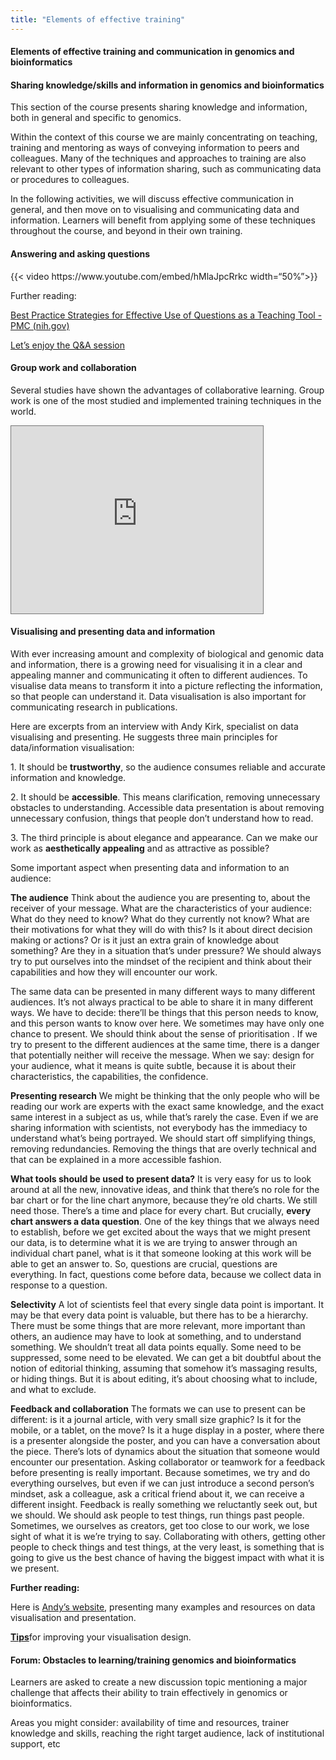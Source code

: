 ```yaml
---
title: "Elements of effective training"
---
```


#### Elements of effective training and communication in genomics and bioinformatics

#### **Sharing knowledge/skills and information in genomics and bioinformatics**

This section of the course presents sharing knowledge and information, both in general and specific to genomics.

Within the context of this course we are mainly concentrating on teaching, training and mentoring as ways of conveying information to peers and colleagues. Many of the techniques and approaches to training are also relevant to other types of information sharing, such as communicating data or procedures to colleagues. 

In the following activities, we will discuss effective communication in general, and then move on to visualising and communicating data and information. Learners will benefit from applying some of these techniques throughout the course, and beyond in their own training.

#### **Answering and asking questions**

{{< video https://www.youtube.com/embed/hMlaJpcRrkc width="50%">}}

Further reading:

[Best Practice Strategies for Effective Use of Questions as a Teaching Tool - PMC (nih.gov)](https://www.ncbi.nlm.nih.gov/pmc/articles/PMC3776909/)

[Let's enjoy the Q&A session](https://www.nig.ac.jp/jimu/soken/courses/OSC/contents/Q&A_e.pdf)

#### **Group work and collaboration**

Several studies have shown the advantages of collaborative learning. Group work is one of the most studied and implemented training techniques in the world.

```{=html}
<iframe style="border: 1px solid #777;" src="https://indd.adobe.com/embed/6b37b1ac-1932-4f91-8969-5ef0d3c20ba0?startpage=1&allowFullscreen=true" width="80%" height="300px"frameborder="0" allowfullscreen=""></iframe>
```

#### **Visualising and presenting data and information**

With ever increasing amount and complexity of biological and genomic data and information, there is a growing need for visualising it in a clear and appealing manner and communicating it often to different audiences. To visualise data means to transform it into a picture reflecting the information, so that people can understand it. Data visualisation is also important for communicating research in publications.  

Here are excerpts from an interview with Andy Kirk, specialist on data visualising and presenting. He suggests three main principles for data/information visualisation:

1\. It should be **trustworthy**, so the audience consumes reliable and accurate information and knowledge.

2\. It should be **accessible**. This means clarification, removing unnecessary obstacles to understanding. Accessible data presentation is about removing unnecessary confusion, things that people don't understand how to read. 

3\. The third principle is about elegance and appearance. Can we make our work as **aesthetically appealing** and as attractive as possible?

Some important aspect when presenting data and information to an audience: 

**The audience** Think about the audience you are presenting to, about the receiver of your message. What are the characteristics of your audience: What do they need to know? What do they currently not know? What are their motivations for what they will do with this? Is it about direct decision making or actions? Or is it just an extra grain of knowledge about something? Are they in a situation that's under pressure? We should always try to put ourselves into the mindset of the recipient and think about their capabilities and how they will encounter our work.\

The same data can be presented in many different ways to many different audiences. It's not always practical to be able to share it in many different ways. We have to decide: there'll be things that this person needs to know, and this person wants to know over here. We sometimes may have only one chance to present. We should think about the sense of prioritisation . If we try to present to the different audiences at the same time, there is a danger that potentially neither will receive the message. When we say: design for your audience, what it means is quite subtle, because it is about their characteristics, the capabilities, the confidence. **\
**

**Presenting research** We might be thinking that the only people who will be reading our work are experts with the exact same knowledge, and the exact same interest in a subject as us, while that's rarely the case. Even if we are sharing information with scientists, not everybody has the immediacy to understand what's being portrayed. We should start off simplifying things, removing redundancies. Removing the things that are overly technical and that can be explained in a more accessible fashion. 

**What tools should be used to present data?** It is very easy for us to look around at all the new, innovative ideas, and think that there's no role for the bar chart or for the line chart anymore, because they're old charts. We still need those. There's a time and place for every chart. But crucially, **every chart answers a data question**. One of the key things that we always need to establish, before we get excited about the ways that we might present our data, is to determine what it is we are trying to answer through an individual chart panel, what is it that someone looking at this work will be able to get an answer to. So, questions are crucial, questions are everything. In fact, questions come before data, because we collect data in response to a question.

**Selectivity** A lot of scientists feel that every single data point is important. It may be that every data point is valuable, but there has to be a hierarchy. There must be some things that are more relevant, more important than others, an audience may have to look at something, and to understand something. We shouldn't treat all data points equally. Some need to be suppressed, some need to be elevated. We can get a bit doubtful about the notion of editorial thinking, assuming that somehow it's massaging results, or hiding things. But it is about editing, it's about choosing what to include, and what to exclude.

**Feedback and collaboration** The formats we can use to present can be different: is it a journal article, with very small size graphic? Is it for the mobile, or a tablet, on the move? Is it a huge display in a poster, where there is a presenter alongside the poster, and you can have a conversation about the piece. There's lots of dynamics about the situation that someone would encounter our presentation. Asking collaborator or teamwork for a feedback before presenting is really important. Because sometimes, we try and do everything ourselves, but even if we can just introduce a second person's mindset, ask a colleague, ask a critical friend about it, we can receive a different insight. Feedback is really something we reluctantly seek out, but we should. We should ask people to test things, run things past people. Sometimes, we ourselves as creators, get too close to our work, we lose sight of what it is we're trying to say. Collaborating with others, getting other people to check things and test things, at the very least, is something that is going to give us the best chance of having the biggest impact with what it is we present.

**Further reading:**

Here is [Andy's website](https://www.visualisingdata.com/resources/), presenting many examples and resources on data visualisation and presentation. 

[**Tips**](https://www.visualisingdata.com/2016/03/little-visualisation-design/)for improving your visualisation design.   

#### **Forum: Obstacles to learning/training genomics and bioinformatics**

Learners are asked to create a new discussion topic mentioning a major challenge that affects their ability to train effectively in genomics or bioinformatics.

Areas you might consider: availability of time and resources, trainer knowledge and skills, reaching the right target audience, lack of institutional support, etc
